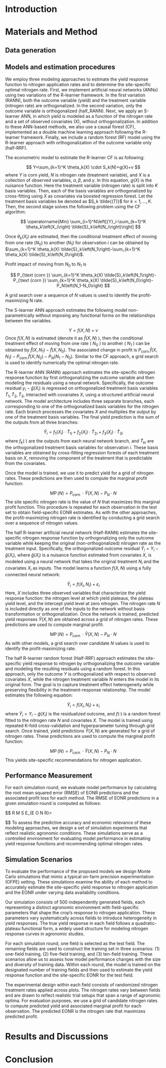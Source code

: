 
# Introduction


# Materials and Method

## Data generation


## Models and estimation procedures

We employ three modeling approaches to estimate the yield response function to nitrogen application rates and to determine the site-specific optimal nitrogen rate. First, we implement artificial neural networks (ANNs) using two variations of the R-learner framework. In the first variation (RANN), both the outcome variable (yield) and the treatment variable (nitrogen rate) are orthogonalized. In the second variation, only the outcome variable is orthogonalized (half_RANN). Next, we apply an S-learner ANN, in which yield is modeled as a function of the nitrogen rate and a set of observed covariates (X), without orthogonalization. In addition to these ANN-based methods, we also use a causal forest (CF), implemented as a double machine learning approach following the R-learner framework. Finally, we include a random forest (RF) model using the R-learner approach with orthogonalization of the outcome variable only (half-RRF).

The econometric model to estimate the R-learner CF is as following:

$$
Y=\sum_{k=1}^K \theta_k(X) \cdot S_k(N)+g(X)+v
$$
where $Y$ is corn yield, $N$ is nitrogen rate (treatment variable), and $X$ is a collection of observed variables, $\alpha, \beta$, and $\gamma$. In this equation, $g(X)$ is the nuisance function.
Here the treatment variable (nitrogen rate) is split into $K$ basis variables. Then, each of the basis variables are orthogonalized by cross-fitting using $X$ as covariates via boosted regression forest. Let the treatment basis variables be denoted as $S_k \tilde{(T)}$ for $k=1, \ldots, K$. Then, the second stage solves the following problem using the CF algorithm: 

$$
\operatorname{Min} \sum_{i=1}^N\left[{Y}_i-\sum_{k=1}^K \theta_k\left(X_i\right) \tilde{S}_k\left(N_i\right)\right]
$$

Once $\theta_k\left(X_i\right)$ are estimated, then the conditional treatment effect of moving from one rate $\left(N_0\right)$ to another $\left(N_1\right)$ for observation $i$ can be obtained by $\sum_{k=1}^K \theta_k(X) \tilde{S}_k\left(N_1\right)-\sum_{k=1}^K \theta_k(X) \tilde{S}_k\left(N_0\right)$.

Profit impact of moving from $N_0$ to $N_1$ is 

$$
P_{\text {corn }} \sum_{k=1}^K \theta_k(X) \tilde{S}_k\left(N_1\right)-P_{\text {corn }} \sum_{k=1}^K \theta_k(X) \tilde{S}_k\left(N_0\right)-P_N\left(N_1-N_0\right)
$$

A grid search over a sequence of $N$ values is used to identify the profit-maximizing N rate.


The S-learner ANN approach estimates the following model non-parametrically without imposing any functional forms on the relationships between the variables.

$$
Y=f(X, N)+v
$$
Once $f(X, N)$ is estimated (denote it as $\hat{f}(X, N)$ ), then the conditional treatment effect of moving from one rate ( $N_0$ ) to another ( $N_1$ ) can be obtained by $\hat{f}\left(X, N_1\right)-\hat{f}\left(X, N_0\right)$. The associated change in profit is $P_{\text {corn }} \hat{f}\left(X, N_1\right)-P_{\text {corn }} \hat{f}\left(X, N_0\right)-P_N\left(N_1-N_0\right)$. Similar to the CF approach, a grid search is used to identify numerically the optimal nitrogen rate.


The R-learner ANN (RANN) approach estimates the site-specific nitrogen response function by first orthogonalizing the outcome variable and then modeling the residuals using a neural network. Specifically, the outcome residual $y_i-\hat{g}\left(X_i\right)$ is regressed on orthogonalized treatment basis variables $\tilde{T}_1, \tilde{T}_2, \tilde{T}_3$, interacted with covariates $X$, using a structured artificial neural network.
The model architecture includes three separate branches, each corresponding to one of the orthogonalized basis variables for the nitrogen rate. Each branch processes the covariates $X$ and multiplies the output by one of the treatment basis variables. The final yield prediction is the sum of the outputs from all three branches:

$$
\hat{Y}_i=f_1\left(X_i\right) \cdot \tilde{T}_{1 i}+f_2\left(X_i\right) \cdot \tilde{T}_{2 i}+f_3\left(X_i\right) \cdot \tilde{T}_{3 i}
$$
where $f_k(\cdot)$ are the outputs from each neural network branch, and $\tilde{T}_{k i}$ are the orthogonalized treatment basis variables for observation $i$. These basis variables are obtained by cross-fitting regression forests of each treatment basis on $X$, removing the component of the treatment that is predictable from the covariates.

Once the model is trained, we use it to predict yield for a grid of nitrogen rates. These predictions are then used to compute the marginal profit function:

$$
\operatorname{MP}(N)=P_{\text {corn }} \cdot \hat{Y}(X, N)-P_N \cdot N
$$
The site specific nitrogen rate is the value of $N$ that maximizes this marginal profit function. This procedure is repeated for each observation in the test set to obtain field-specific EONR estimates. As with the other approaches, the profit-maximizing nitrogen rate is identified by conducting a grid search over a sequence of nitrogen values.


The half R-learner artificial neural network (Half-RANN) estimates the site-specific nitrogen response function by orthogonalizing only the outcome variable while keeping the original (non-orthogonalized) nitrogen rate as the treatment input. Specifically, the orthogonalized outcome residual $\tilde{Y}_i=Y_i-\hat{g}\left(X_i\right)$, where $\hat{g}\left(X_i\right)$ is a nuisance function estimated from covariates $X$, is modeled using a neural network that takes the original treatment $N_i$ and the covariates $X_i$ as inputs. The model learns a function $f(X, N)$ using a fully connected neural network:

$$
\tilde{Y}_i=f\left(X_i, N_i\right)+\varepsilon_i
$$
Here, $X$ includes three observed variables that characterize the yield response function: the nitrogen level at which yield plateaus, the plateau yield level, and the intercept yield level at zero nitrogen. The nitrogen rate $N$ is included directly as one of the inputs to the network without basis transformation or orthogonalization. 
Once the network is trained, predicted yield responses $\hat{Y}(X, N)$ are obtained across a grid of nitrogen rates. These predictions are used to compute marginal profit:

$$
\operatorname{MP}(N)=P_{\text {corn }} \cdot \hat{Y}(X, N)-P_N \cdot N
$$
As with other models, a grid search over candidate $N$ values is used to identify the profit-maximizing rate.

The half R-learner random forest (Half-RRF) approach estimates the site-specific yield response to nitrogen by orthogonalizing the outcome variable and modeling the resulting residuals using a random forest. In this approach, only the outcome $Y$ is orthogonalized with respect to observed covariates $X$, while the nitrogen treatment variable $N$ enters the model in its original form. The goal is to capture treatment effect heterogeneity while preserving flexibility in the treatment-response relationship. 
The model estimates the following equation:

$$
\tilde{Y}_i=f\left(X_i, N_i\right)+\varepsilon_i
$$
where $\tilde{Y}_i=Y_i-\hat{g}\left(X_i\right)$ is the residualized outcome, and $f(\cdot)$ is a random forest fitted to the nitrogen rate $N$ and covariates $X$.
The model is trained using repeated K-fold cross-validation and hyperparameter tuning through grid search. Once trained, yield predictions $\hat{Y}(X, N)$ are generated for a grid of nitrogen rates. These predictions are used to compute the marginal profit function:

$$
\operatorname{MP}(N)=P_{\text {corn }} \cdot \hat{Y}(X, N)-P_N \cdot N
$$
This yields site-specific recommendations for nitrogen application.

## Performance Measurement

For each simulation round, we evaluate model performance by calculating the root mean squared error (RMSE) of EONR predictions and the associated profit loss for each method. The RMSE of EONR predictions in a given simulation round is computed as follows:

$$
R M S E_{E O N R}=\sqrt{\frac{1}{n} \sum_{i=1}^n\left(\widehat{E O N R}_i-E O N R_i\right)^2}

$$
To assess the predictive accuracy and economic relevance of these modeling approaches, we design a set of simulation experiments that reflect realistic agronomic conditions. These simulations serve as a controlled environment for evaluating model performance in estimating yield response functions and recommending optimal nitrogen rates.


## Simulation Scenarios

To evaluate the performance of the proposed models we design Monte Carlo simulations that mimic a typical on-farm precision experimentation (OFPE) setting. These simulations examine the ability of each method to accurately estimate the site-specific yield response to nitrogen application and the EONR under varying data availability conditions.

Our simulation consists of 500 independently generated fields, each representing a distinct agronomic environment with field-specific parameters that shape the crop’s response to nitrogen application. These parameters vary systematically across fields to introduce heterogeneity in yield responses. The true yield response in each field follows a quadratic-plateau functional form, a widely used structure for modeling nitrogen response curves in agronomic studies.

For each simulation round, one field is selected as the test field. The remaining fields are used to construct the training set in three scenarios: (1) one-field training, (2) five-field training, and (3) ten-field training. These scenarios allow us to assess how model performance changes with the size and diversity of training data. Within each round, the model is trained on the designated number of training fields and then used to estimate the yield response function and the site-specific EONR for the test field.

The experimental design within each field consists of randomized nitrogen treatment rates applied across plots. The nitrogen rates vary between fields and are drawn to reflect realistic trial setups that span a range of agronomic optima. For evaluation purposes, we use a grid of candidate nitrogen rates to compute predicted yield and associated marginal profit for each observation. The predicted EONR is the nitrogen rate that maximizes predicted profit.




# Results and Discussions





# Conclusion




